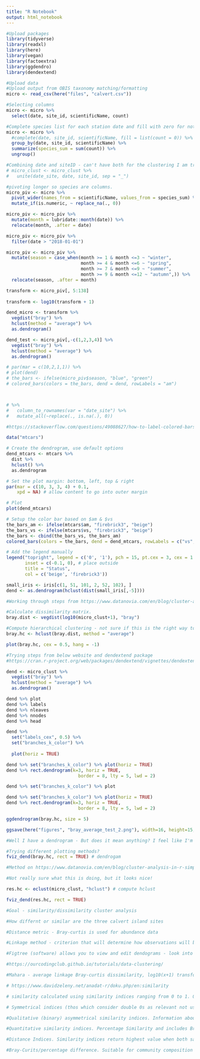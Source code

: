 ```yaml
---
title: "R Notebook"
output: html_notebook
---
```




```r
#Upload packages
library(tidyverse)
library(readxl)
library(here)
library(vegan)
library(factoextra)
library(ggdendro)
library(dendextend)
```

```r
#Upload data
#Upload output from OBIS taxonomy matching/formatting
micro <- read_csv(here("files", "calvert.csv"))
```

```r
#Selecting columns
micro <- micro %>% 
  select(date, site_id, scientificName, count)

#Complete species list for each station date and fill with zero for not observed. Because I have some species separated out with identificationRemarks, identificationQualifiers and different resting stages, I sum these. I need to decide on best method for this once I have the analysis zeroed in. Complete gives me empty rows... might not need to do this...
micro <- micro %>%  
  #complete(date, site_id, scientificName, fill = list(count = 0)) %>%  
  group_by(date, site_id, scientificName) %>% 
  summarize(species_sum = sum(count)) %>% 
  ungroup()

#Combining date and siteID - can't have both for the clustering I am trying now
# micro_clust <- micro_clust %>% 
#   unite(date_site, date, site_id, sep = "_")

#pivoting longer so species are columns. 
micro_piv <- micro %>% 
  pivot_wider(names_from = scientificName, values_from = species_sum) %>% 
  mutate_if(is.numeric, ~ replace_na(., 0))

micro_piv <- micro_piv %>% 
  mutate(month = lubridate::month(date)) %>% 
  relocate(month, .after = date)

micro_piv <- micro_piv %>% 
  filter(date > "2018-01-01")

micro_piv <- micro_piv %>% 
  mutate(season = case_when(month >= 1 & month <=3 ~ "winter",
                            month >= 4 & month <=6 ~ "spring",
                            month >= 7 & month <=9 ~ "summer",
                            month >= 9 & month <=12 ~ "autumn",)) %>% 
  relocate(season, .after = month)

transform <- micro_piv[, 5:138]  
  
transform <- log10(transform + 1)

dend_micro <- transform %>% 
  vegdist("bray") %>% 
  hclust(method = "average") %>% 
  as.dendrogram() 

dend_test <- micro_piv[,-c(1,2,3,4)] %>% 
  vegdist("bray") %>% 
  hclust(method = "average") %>% 
  as.dendrogram()

# par(mar = c(10,2,1,1)) %>% 
# plot(dend) 
# the_bars <- ifelse(micro_piv$season, "blue", "green") 
# colored_bars(colors = the_bars, dend = dend, rowLabels = "am")



# %>% 
#   column_to_rownames(var = "date_site") %>% 
#   mutate_all(~replace(., is.na(.), 0))
```




```r
#https://stackoverflow.com/questions/49088627/how-to-label-colored-bars-in-a-dendrogram

data("mtcars")

# Create the dendrogram, use default options
dend_mtcars <- mtcars %>% 
  dist %>% 
  hclust() %>% 
  as.dendrogram

# Set the plot margin: bottom, left, top & right
par(mar = c(10, 3, 3, 4) + 0.1,
    xpd = NA) # allow content to go into outer margin 

# Plot
plot(dend_mtcars)

# Setup the color bar based on $am & $vs
the_bars_am <- ifelse(mtcars$am, "firebrick3", "beige")
the_bars_vs <- ifelse(mtcars$vs, "firebrick3", "beige")
the_bars <- cbind(the_bars_vs, the_bars_am)
colored_bars(colors = the_bars, dend = dend_mtcars, rowLabels = c("vs", "am"))

# Add the legend manually
legend("topright", legend = c('0', '1'), pch = 15, pt.cex = 3, cex = 1.5, bty = 'n',
       inset = c(-0.1, 0), # place outside
       title = "Status", 
       col = c('beige', 'firebrick3'))
```
```r
small_iris <- iris[c(1, 51, 101, 2, 52, 102), ]
dend <- as.dendrogram(hclust(dist(small_iris[,-5])))


```



```r
#Working through steps from https://www.datanovia.com/en/blog/cluster-analysis-in-r-simplified-and-enhanced/

#Calculate dissimilarity matrix. 
bray.dist <- vegdist(log10(micro_clust+1), "bray")

#Compute hierarchical clustering - not sure if this is the right way to do this...
bray.hc <- hclust(bray.dist, method = "average")

plot(bray.hc, cex = 0.5, hang = -1)


```

```r
#Trying steps from below website and dendextend package
#https://cran.r-project.org/web/packages/dendextend/vignettes/dendextend.html

dend <- micro_clust %>% 
  vegdist("bray") %>% 
  hclust(method = "average") %>% 
  as.dendrogram()

dend %>% plot
dend %>% labels
dend %>% nleaves
dend %>% nnodes
dend %>% head

dend %>% 
  set("labels_cex", 0.5) %>%
  set("branches_k_color") %>% 
  
  plot(horiz = TRUE)

dend %>% set("branches_k_color") %>% plot(horiz = TRUE)
dend %>% rect.dendrogram(k=3, horiz = TRUE,
                           border = 8, lty = 5, lwd = 2)

dend %>% set("branches_k_color") %>% plot

dend %>% set("branches_k_color") %>% plot(horiz = TRUE)
dend %>% rect.dendrogram(k=3, horiz = TRUE,
                           border = 8, lty = 5, lwd = 2)
```


```r
ggdendrogram(bray.hc, size = 5)

ggsave(here("figures", "bray_average_test_2.png"), width=16, height=15, dpi=300)

#Well I have a dendrogram - But does it mean anything? I feel like I'm trying to look at two different questions. Spatial and Temporal...

```




```r
#Trying different plotting methods?
fviz_dend(bray.hc, rect = TRUE) # dendrogam
```

```r
#Method on https://www.datanovia.com/en/blog/cluster-analysis-in-r-simplified-and-enhanced/

#Not really sure what this is doing, but it looks nice!

res.hc <- eclust(micro_clust, "hclust") # compute hclust

fviz_dend(res.hc, rect = TRUE)

```





```r
#Goal - similarity/dissimilarity cluster analysis 

#How differnt or similar are the three calvert island sites

#Distance metric - Bray-curtis is used for abundance data

#Linkage method - criterion that will determine how observations will be grouped together.

#Figtree (software) allows you to view and edit dendograms - look into this

#https://ourcodingclub.github.io/tutorials/data-clustering/

#Mahara - average linkage Bray-curtis dissimilarity, log10(x+1) transformed

# https://www.davidzeleny.net/anadat-r/doku.php/en:similarity

# similarity calculated using similarity indices ranging from 0 to 1. Ordination uses distances (Euclidean). Legendre & Legendre (2012) offers key on how to select appropriate measure for given data. bray-Curtis and Hellinger distances may be better than Euclidean.

# Symmetrical indices (thos which consider double 0s as relevant not useful for ecological data). Asymmetrical similarity indices (ignore double zeros). Two types, qualitative (presence/absence) and quantitative (raw or transformed species abundance). 

#Qualitative (binary) asymmetrical similarity indices. Information about number of species shared by both samples AND number of species occuring in first or second sampe only.

#Quantitative similarity indices. Percentage Similarity and includes Bray-Curtis

#Distance Indices. Similarity indices return highest value when both samples the same. Distance indices opposite. Two types: 1) Those calculated from similarity indices (includes Bray-Curtis) and; 2) Those which have no analogue in similarity indices. Important criterium is whether distance index is metric or not. Metric = minimum distance is 0, distance is always positive, distance between sample 1 and 2 same as 2 and has triangle inequality.

#Bray-Curits/percentage difference. Suitable for community composition data since it is asymmetrical (ignores double 0s) and meaningful upper vlaue equal to 1. Considers absolute species abundances

```







